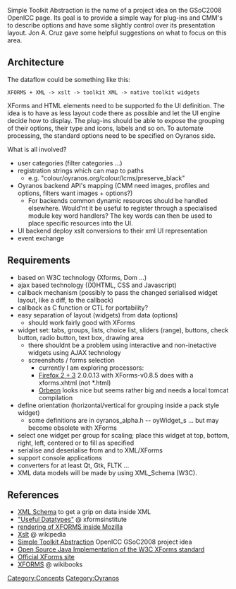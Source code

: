 Simple Toolkit Abstraction is the name of a project idea on the GSoC2008 OpenICC page. Its goal is to provide a simple way for plug-ins and CMM's to describe options and have some slightly control over its presentation layout. Jon A. Cruz gave some helpful suggestions on what to focus on this area. 

== Architecture ==
The dataflow could be something like this:
 XFORMS + XML -> xslt -> toolkit XML -> native toolkit widgets

XForms and HTML elements need to be supported fo the UI definition. The idea is to have as less layout code there as possible and let the UI engine decide how to display. The plug-ins should be able to expose the grouping of their options, their type and icons, labels and so on. To automate processing, the standard options need to be specified on Oyranos side.

What is all involved?
* user categories (filter categories ...)
* registration strings which can map to paths 
** e.g. "colour/oyranos.org/colour/lcms/preserve_black"
* Oyranos backend API's mapping (CMM need images, profiles and options, filters want images + options?) 
** For backends common dynamic resources should be handled elsewhere. Would'nt it be useful to register through a specialised module key word handlers? The key words can then be used to place specific resources into the UI.
* UI backend deploy xslt conversions to their xml UI representation
* event exchange

== Requirements ==
* based on W3C technology (Xforms, Dom ...)
* ajax based technology ((X)HTML, CSS and Javascript)
* callback mechanism (possibly to pass the changed serialised widget layout, like a diff, to the callback)
* callback as C function or CTL for portability?
* easy separation of layout (widgets) from data (options)
** should work fairly good with XForms
* widget set: tabs, groups, lists, choice list, sliders (range), buttons, check button, radio button, text box, drawing area
** there shouldnt be a problem using interactive and non-inetactive widgets using AJAX technology
** screenshots / forms selection
*** currently I am exploring processors:
*** [https://addons.mozilla.org/de/firefox/addon/824 Firefox 2 + 3] 2.0.0.13 with XForms-v0.8.5 does with a xforms.xhtml (not *.html)
*** [http://www.orbeon.com Orbeon] looks nice but seems rather big and needs a local tomcat compilation
* define orientation (horizontal/vertical for grouping inside a pack style widget)
** some definitions are in oyranos_alpha.h -- oyWidget_s ... but may become obsolete with XForms
* select one widget per group for scaling; place this widget at top, bottom, right, left, centered or to fill as specified
* serialise and deserialise from and to XML/XForms
* support console applications
* converters for at least Qt, Gtk, FLTK ...
* XML data models will be made by using XML_Schema (W3C).

== References ==
* [http://www.w3.org/TR/xmlschema-2/#built-in-datatypes XML Schema] to get a grip on data inside XML
* [http://xformsinstitute.com/essentials/browse/book.php#ch04-6-fm2xml "Useful Datatypes"] @ xformsinstitute
* [http://developer.mozilla.org/en/docs/XForms rendering of XFORMS inside Mozilla]
* [http://en.wikipedia.org/wiki/Xslt Xslt] @ wikipedia
* [http://www.freedesktop.org/wiki/OpenIccForGoogleSoC2008#head-07e05f69f1b4e331ba0d3741dc06ba53ae728459 Simple Toolkit Abstraction] OpenICC GSoC2008 project idea
* [http://chiba.sourceforge.net/ Open Source Java Implementation of the W3C XForms standard]
* [http://www.w3.org/TR/xforms/ Official XForms site]
* [http://en.wikibooks.org/wiki/XForms XFORMS] @ wikibooks


[[Category:Concepts]]
[[Category:Oyranos]]